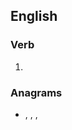 ==English==

===Verb===
{{head|en|verb form}}

# {{en-third-person singular of|monetize}}

===Anagrams===
* {{l|en|time zones}}, {{l|en|time-zones}}, {{l|en|timezones}}, {{l|en|zonetimes}}